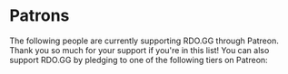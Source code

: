 # Patrons

The following people are currently supporting RDO.GG through Patreon. Thank you so much for your support if you're in this list! You can also support RDO.GG by pledging to one of the following tiers
on Patreon:


<Patrons />
